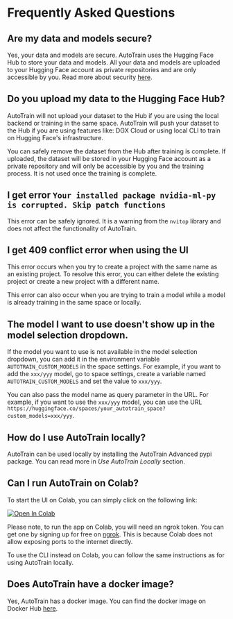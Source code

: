 # Frequently Asked Questions

## Are my data and models secure?

Yes, your data and models are secure. AutoTrain uses the Hugging Face Hub to store your data and models.
All your data and models are uploaded to your Hugging Face account as private repositories and are only accessible by you.
Read more about security [here](https://huggingface.co/docs/hub/en/security). 

## Do you upload my data to the Hugging Face Hub?

AutoTrain will not upload your dataset to the Hub if you are using the local backend or training in the same space.
AutoTrain will push your dataset to the Hub if you are using features like: DGX Cloud 
or using local CLI to train on Hugging Face's infrastructure.

You can safely remove the dataset from the Hub after training is complete.
If uploaded, the dataset will be stored in your Hugging Face account as a private repository and will only be accessible by you
and the training process. It is not used once the training is complete.

## I get error `Your installed package nvidia-ml-py is corrupted. Skip patch functions`

This error can be safely ignored. It is a warning from the `nvitop` library and does not affect the functionality of AutoTrain.

## I get 409 conflict error when using the UI

This error occurs when you try to create a project with the same name as an existing project. 
To resolve this error, you can either delete the existing project or create a new project 
with a different name.

This error can also occur when you are trying to train a model while a model is already training in the same space or locally.


## The model I want to use doesn't show up in the model selection dropdown.

If the model you want to use is not available in the model selection dropdown, 
you can add it in the environment variable `AUTOTRAIN_CUSTOM_MODELS` in the space settings.
For example, if you want to add the `xxx/yyy` model, go to space settings, create a variable named `AUTOTRAIN_CUSTOM_MODELS` 
and set the value to `xxx/yyy`.

You can also pass the model name as query parameter in the URL. For example, if you want to use the `xxx/yyy` model, 
you can use the URL `https://huggingface.co/spaces/your_autotrain_space?custom_models=xxx/yyy`.

## How do I use AutoTrain locally?

AutoTrain can be used locally by installing the AutoTrain Advanced pypi package.
You can read more in *Use AutoTrain Locally* section.


## Can I run AutoTrain on Colab?

To start the UI on Colab, you can simply click on the following link:

[![Open In Colab](https://colab.research.google.com/assets/colab-badge.svg)](https://colab.research.google.com/github/huggingface/autotrain-advanced/blob/main/colabs/AutoTrain.ipynb)

Please note, to run the app on Colab, you will need an ngrok token. You can get one by signing up for free on [ngrok](https://ngrok.com/).
This is because Colab does not allow exposing ports to the internet directly.

To use the CLI instead on Colab, you can follow the same instructions as for using AutoTrain locally.


## Does AutoTrain have a docker image?

Yes, AutoTrain has a docker image. 
You can find the docker image on Docker Hub [here](https://hub.docker.com/r/huggingface/autotrain-advanced).


